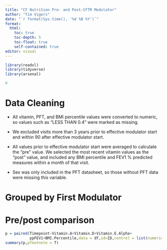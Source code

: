 ```yaml
---
title: "CF Nutrition Pre- and Post-CFTR Modulator"
author: "Tim Vigers"
date: "`r format(Sys.time(), '%d %B %Y')`"
format:
  html:
    toc: true
    toc-depth: 5
    toc-float: true
    self-contained: true
editor: visual
---
```


```r
library(readxl)
library(tidyverse)
library(arsenal)
```

```r
# 

```

# Data Cleaning

-   All vitamin, PFT, and BMI percentile values were converted to numeric, so values such as "LESS THAN 0.4" were marked as missing.

-   We excluded visits more than 3 years prior to effective modulator start and within 90 after effective modulator start.

-   All values prior to effective modulator start were averaged to calculate the "pre" value. We selected the most recent vitamin values as the "post" value, and included any BMI percentile and FEV1 % predicted measures within a month of that visit.

-   Sex was only included in the PFT datasheet, so those without PFT data were missing this variable.

# Grouped by First Modulator

# Pre/post comparison

```r
p = paired(Timepoint~Vitamin.A+Vitamin.D+Vitamin.E.Alpha+
           ppFEV1+BMI.Percentile,data = df,id=ID,control = list(numeric.test = "signed.rank"))
summary(p,pfootnote = T)
```
